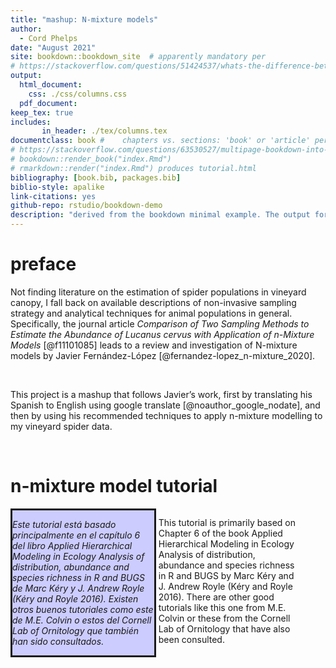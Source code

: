 ```yaml
--- 
title: "mashup: N-mixture models"
author: 
  - Cord Phelps
date: "August 2021"
site: bookdown::bookdown_site  # apparently mandatory per
# https://stackoverflow.com/questions/51424537/whats-the-difference-between-bookdown-yml-output-yml-and-yaml-header-of
output: 
  html_document: 
    css: ./css/columns.css
  pdf_document: 
keep_tex: true
includes:
       in_header: ./tex/columns.tex
documentclass: book #    chapters vs. sections: 'book' or 'article' per 
# https://stackoverflow.com/questions/63530527/multipage-bookdown-into-article
# bookdown::render_book("index.Rmd")
# rmarkdown::render("index.Rmd") produces tutorial.html
bibliography: [book.bib, packages.bib]
biblio-style: apalike
link-citations: yes
github-repo: rstudio/bookdown-demo
description: "derived from the bookdown minimal example. The output format for this example is bookdown::gitbook."
---
```


# preface

Not finding literature on the estimation of spider populations in vineyard canopy, I fall back on available descriptions of non-invasive sampling strategy and analytical techniques for animal populations in general. Specifically, the journal article <i>Comparison of Two Sampling Methods to Estimate the Abundance of Lucanus cervus with Application of n-Mixture Models</i> [@f11101085] leads to a review and investigation of N-mixture models by Javier Fernández-López [@fernandez-lopez_n-mixture_2020]. 

<br />

This project is a mashup that follows Javier's work, first by translating his Spanish to English using google translate [@noauthor_google_nodate], and then by using his recommended techniques to apply n-mixture modelling to my vineyard spider data. 

<br />

# n-mixture model tutorial


:::: {style="display: flex;"}

::: {.col data-latex="{0.45\textwidth}" style="font-style: italic; background-color: #ccccff; border-style:solid; width:45%"}
 
Este tutorial está basado principalmente en el capítulo 6 del libro Applied Hierarchical Modeling in Ecology Analysis of distribution, abundance and species richness in R and BUGS de Marc Kéry y J. Andrew Royle (Kéry and Royle 2016). Existen otros buenos tutoriales como este de M.E. Colvin o estos del Cornell Lab of Ornitology que también han sido consultados.

:::

::: {.col data-latex="{0.05\textwidth}"}
\ 
<!-- an empty Div (with a white space), serving as
a column separator -->
:::

::: {.col data-latex="{0.45\textwidth}" style="width:45%"}


This tutorial is primarily based on Chapter 6 of the book Applied Hierarchical Modeling in Ecology Analysis of distribution, abundance and species richness in R and BUGS by Marc Kéry and J. Andrew Royle (Kéry and Royle 2016). There are other good tutorials like this one from M.E. Colvin or these from the Cornell Lab of Ornitology that have also been consulted.


:::
::::

